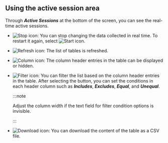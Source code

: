## Using the active session area

Through **_Active Sessions_** at the bottom of the screen, you can see the real-time active sessions. 

-   ![Stop icon](/img/ico-pause.svg): You can stop changing the data collected in real time. To restart it again, select ![Start icon](/img/ico-play-grey.svg).

-   ![Refresh icon](/img/ico-refresh.svg): The list of tables is refreshed.

-   ![Column icon](/img/ico-column.svg): The column header entries in the table can be displayed or hidden.

-   ![Filter icon](/img/ico-filter.svg): You can filter the list based on the column header entries in the table. After selecting the button, you can set the conditions in each header column such as **_Includes_**, **_Excludes_**, **_Equal_**, and **_Unequal_**.

    :::note

    Adjust the column width if the text field for filter condition options is invisible.

    :::

-   ![Download icon](/img/ico-download.svg): You can download the content of the table as a CSV file.
